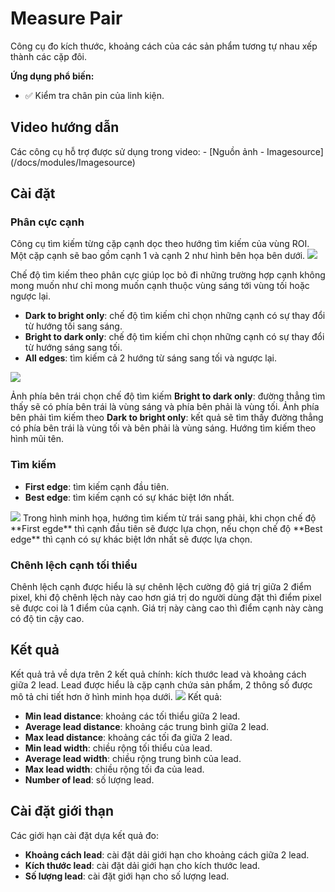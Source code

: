 # Measure Pair

Công cụ đo kích thước, khoảng cách của các sản phẩm tương tự nhau xếp thành các cặp đôi.

**Ứng dụng phổ biến:**
- :white_check_mark: Kiểm tra chân pin của linh kiện.

## Video hướng dẫn
<VideoPlayer url='/videos/measure_pair/measure_pair.mp4' youtubeUrl='https://www.youtube.com/watch?v=6M78up4HJuw' />
Các công cụ hỗ trợ được sử dụng trong video:
-   [Nguồn ảnh - Imagesource](/docs/modules/Imagesource)

## Cài đặt

### Phân cực cạnh
Công cụ tìm kiếm từng cặp cạnh dọc theo hướng tìm kiếm của vùng ROI. Một cặp cạnh sẽ bao gồm cạnh 1 và cạnh 2 như hình bên họa bên dưới.
<Image src="/images/measure_pair/3.PNG" />

Chế độ tìm kiếm theo phân cực giúp lọc bỏ đi những trường hợp cạnh không mong muốn như chỉ mong muốn cạnh thuộc vùng sáng tới vùng tối hoặc ngược lại.
- **Dark to bright only**: chế độ tìm kiếm chỉ chọn những cạnh có sự thay đổi từ hướng tối sang sáng.
- **Bright to dark only**: chế độ tìm kiếm chỉ chọn những cạnh có sự thay đổi từ hướng sáng sang tối.
- **All edges**: tìm kiếm cả 2 hướng từ sáng sang tối và ngược lại.

<Image src="/images/measure_pair/2.PNG" />

Ảnh phía bên trái chọn chế độ tìm kiếm **Bright to dark only**: đường thẳng tìm thấy sẽ có phía bên trái là vùng sáng và phía bên phải là vùng tối.
Ảnh phía bên phải tìm kiếm theo **Dark to bright only**: kết quả sẽ tìm thấy đường thẳng có phía bên trái là vùng tối và bên phải là vùng sáng. 
Hướng tìm kiếm theo hình mũi tên.

### Tìm kiếm
- **First edge**: tìm kiếm cạnh đầu tiên.
- **Best edge**: tìm kiếm cạnh có sự khác biệt lớn nhất.
<Image src="/images/measure_pair/4.PNG" />
Trong hình minh họa, hướng tìm kiếm từ trái sang phải, khi chọn chế độ **First egde** thì cạnh đầu tiên sẽ được lựa chọn, 
nếu chọn chế độ **Best edge** thì cạnh có sự khác biệt lớn nhất sẽ được lựa chọn.

### Chênh lệch cạnh tối thiểu
Chênh lệch cạnh được hiểu là sự chênh lệch cường độ giá trị giữa 2 điểm pixel, khi độ chênh lệch này cao hơn giá trị do người dùng đặt thì điểm pixel sẽ được coi là 1 điểm của cạnh.
Giá trị này càng cao thì điểm cạnh này càng có độ tin cậy cao.

## Kết quả
Kết quả trả về dựa trên 2 kết quả chính: kích thước lead và khoảng cách giữa 2 lead. Lead được hiểu là cặp cạnh chứa sản phẩm, 2 thông số được mô tả chi tiết hơn ở hình minh họa dưới.
<Image src="/images/measure_pair/5.PNG" />
Kết quả:
-   **Min lead distance**: khoảng các tối thiểu giữa 2 lead.
-   **Average lead distance**: khoảng các trung bình giữa 2 lead.
-   **Max lead distance**: khoảng các tối đa giữa 2 lead.
-   **Min lead width**: chiều rộng tối thiểu của lead.
-   **Average lead width**: chiều rộng trung bình của lead.
-   **Max lead width**: chiều rộng tối đa của lead.
-   **Number of lead**: số lượng lead.

## Cài đặt giới thạn
Các giới hạn cài đặt dựa kết quả đo:
-   **Khoảng cách lead**: cài đặt dải giới hạn cho khoảng cách giữa 2 lead.
-   **Kích thước lead**: cài đặt dải giới hạn cho kích thước lead.
-   **Số lượng lead**: cài đặt giới hạn cho số lượng lead.